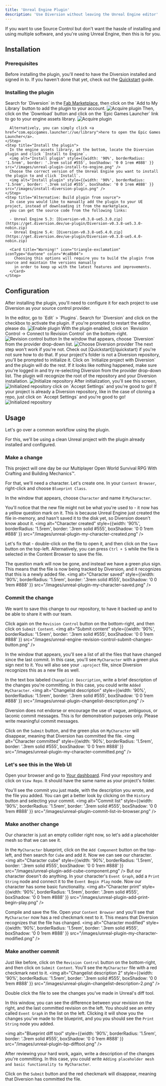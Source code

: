 ```yaml
---
title: 'Unreal Engine Plugin'
description: 'Use Diversion without leaving the Unreal Engine editor'
---
```


If you want to use Source Control but don't want the hassle of installing and using multiple software, and you're using Unreal Engine, then this is for you.

## Installation

### Prerequisites

Before installing the plugin, you'll need to have the Diversion installed and signed in to. If you haven't done that yet, check out the [Quickstart](/quickstart) guide.

### Installing the plugin

[//]: # ()
[//]: # (<Steps>)
[//]: # (    <Step title="Download the plugin">)
[//]: # (    Download the plugin for your Unreal Engine version:)
[//]: # (    - Unreal Engine 5.3: [https://get.diversion.dev/ue-plugin/Diversion-v0.1.4-ue5.3.zip]&#40;https://get.diversion.dev/ue-plugin/Diversion-v0.1.4-ue5.3.zip&#41;.)
[//]: # (    - Unreal Engine 5.4: [https://get.diversion.dev/ue-plugin/Diversion-v0.1.4-ue5.4.zip]&#40;https://get.diversion.dev/ue-plugin/Diversion-v0.1.4-ue5.4.zip&#41;.)
[//]: # (    </Step>)
[//]: # (    <Step title="Copy the plugin">)
[//]: # (    Unzip it, and copy the `Diversion` folder &#40;the folder and all of its contents, not just the folder&#41; into the `Marketplace` folder inside Unreal Engine's `Plugins` folder. Depending on your engine's version and where you installed it, it should look something like this: `C:\Program Files\Epic Games\UE_5.3\Engine\Plugins\Marketplace`.)
[//]: # (    Create the `Marketplace` folder in case it doesn't exist.)
[//]: # (    </Step>)
[//]: # (</Steps>)
[//]: # (The plugin will also be available in the Unreal Engine Marketplace in the near future.)

<Steps>
    <Step title="Get the plugin">
      Search for `Diversion` in the <a href="https://www.fab.com/listings/59d591f2-4026-4e8f-9128-9c8ef1ff9bab">Fab Marketplace</a>,
      then click on the `Add to My Library` button to add the plugin to your account.
      <img alt="Acquire plugin" style={{width: '90%', borderRadius: '1.5rem', border: '.3rem solid #555', boxShadow: '0 0 1rem #888' }} src="/images/unreal-plugin-add-to-library.png" />
      Then, click on the `Download` button and click on the `Epic Games Launcher` link to go to your engine assets library.
      <img alt="Acquire plugin" style={{width: '90%', borderRadius: '1.5rem', border: '.3rem solid #555', boxShadow: '0 0 1rem #888' }} src="/images/unreal-plugin-open-launcher.png" />
      
      Alternatively, you can simply click <a href="com.epicgames.launcher://ue/library">here to open the Epic Games Launcher</a>.
    </Step>
    <Step title="Install the plugin">
      In the engine assets library, at the bottom, locate the Diversion plugin and click `Install to Engine`. 
      <img alt="Install plugin" style={{width: '90%', borderRadius: '1.5rem', border: '.3rem solid #555', boxShadow: '0 0 1rem #888' }} src="/images/unreal-plugin-install-to-engine.png" />
      Choose the correct version of the Unreal Engine you want to install the plugin to and click `Install`.
      <img alt="Install plugin" style={{width: '90%', borderRadius: '1.5rem', border: '.3rem solid #555', boxShadow: '0 0 1rem #888' }} src="/images/install-diversion-plugin.png" />
    </Step>
    <Step title="Alternative: Build plugin from source">
      In case you would like to manually add the plugin to your UE project, instead of downloading it from the marketplace,
      you can get the source code from the following links:
      
      - Unreal Engine 5.3: [Diversion-v0.3.8-ue5.3.0.zip](https://get.diversion.dev/ue-plugin/Diversion-v0.3.8-ue5.3.0-nobin.zip)
      - Unreal Engine 5.4: [Diversion-v0.3.8-ue5.4.0.zip](https://get.diversion.dev/ue-plugin/Diversion-v0.3.8-ue5.4.0-nobin.zip)

      <Card title="Warning!" icon="triangle-exclamation" iconType="duotone" color="#ca8b04">
        Choosing this options will require you to build the plugin from source and maintain the versions manually 
        in order to keep up with the latest features and improvements.      
      </Card>
    </Step>
</Steps>


## Configuration

After installing the plugin, you'll need to configure it for each project to use Diversion as your source control provider.

<Steps>
  <Step title="Activate the plugin">
    In the editor, go to `Edit` > `Plugins`. Search for `Diversion` and click on the checkbox to activate the plugin. If you're prompted to restart the editor, please do.
    <img alt="Enable plugin" style={{width: '90%', borderRadius: '1.5rem', border: '.3rem solid #555', boxShadow: '0 0 1rem #888' }} src="/images/enable-diversion-plugin.png" />
  </Step>
  <Step title="Enable revision control">
    With the plugin enabled, click on `Revision Control -> Connect to Revision Control` on the bottom-right.
    <img alt="Revision control button" style={{width: '90%', borderRadius: '1.5rem', border: '.3rem solid #555', boxShadow: '0 0 1rem #888' }} src="/images/unreal-engine-revision-control-button.png" />
  </Step>
  <Step title="Choose provider">
    In the window that appears, choose `Diversion` from the provider drop-down list.
    <img alt="Choose Diversion provider" style={{width: '90%', borderRadius: '1.5rem', border: '.3rem solid #555', boxShadow: '0 0 1rem #888' }} src="/images/unreal-plugin-choose-provider.png" />
  </Step>
  <Step title="Make sure you're logged in to Diversion">
    The next step won't work if you're not. Check out [Quickstart](/quickstart) if you're not sure how to do that.
  </Step>
  <Step title="Set up Diversion Revision Control" >
      <Accordion title="I want to create a new repo">
          If your project's folder is not a Diversion repository, you'll be prompted to initialize it.
          Click on `Initialize project with Diversion` and the plugin will do the rest. If it looks like nothing happened, make sure you're logged in and try re-selecting Diversion from the provider drop-down list.
          The plugin will recognize the root of the repository and your Diversion installation.
          <img alt="Initialize repository" style={{width: '90%', borderRadius: '1.5rem', border: '.3rem solid #555', boxShadow: '0 0 1rem #888' }} src="/images/unreal-diversion-plugin-initialize-repository.png" />
          After initialization, you'll see this screen,
          <img alt="Initialized repository" style={{width: '90%', borderRadius: '1.5rem', border: '.3rem solid #555', boxShadow: '0 0 1rem #888' }} src="/images/unreal-diversion-plugin-initialized-repository.png" />
          click on `Accept Settings` and you're good to go!
      </Accordion>
      <Accordion title="I’m connecting to an existing repo">
          If your project is already a Diversion repository, like in the case of cloning a repo, just click on `Accept Settings` and you're good to go!
          <img alt="Initialized repository" style={{width: '90%', borderRadius: '1.5rem', border: '.3rem solid #555', boxShadow: '0 0 1rem #888' }} src="/images/unreal-diversion-plugin-initialized-repository.png" />
      </Accordion>
  </Step>
</Steps>

## Usage

Let's go over a common workflow using the plugin.

For this, we'll be using a clean Unreal project with the plugin already installed and configured.

### Make a change

This project will one day be our Multiplayer Open World Survival RPG With Crafting and Building Mechanics&trade;.

For that, we'll need a character. Let's create one. In your `Content Browser`, right-click and choose `Blueprint Class`.

In the window that appears, choose `Character` and name it `MyCharacter`.

You'll notice that the new file might not be what you're used to - it now has a yellow question mark on it. This is because Unreal Engine just created the file in-memory, and hasn't saved it to the disk yet, so Diversion doesn't know about it.
<img alt="Character created" style={{width: '90%', borderRadius: '1.5rem', border: '.3rem solid #555', boxShadow: '0 0 1rem #888' }} src="/images/unreal-plugin-my-character-created.png" />

Let's fix that - double-click on the file to open it, and then click on the `Save` button on the top-left. Alternatively, you can press `Ctrl + S` while the file is selected in the Content Browser to save the file.

The question mark will now be gone, and instead we have a green plus sign. This means that the file is now being tracked by Diversion, and it recognizes that this is a newly added file.
<img alt="Character saved" style={{width: '90%', borderRadius: '1.5rem', border: '.3rem solid #555', boxShadow: '0 0 1rem #888' }} src="/images/unreal-plugin-my-character-saved.png" />

### Commit the change

We want to save this change to our repository, to have it backed up and to be able to share it with our team.

Click again on the `Revision Control` button on the bottom-right, and then click on `Submit Content`.
<img alt="Submit content" style={{width: '90%', borderRadius: '1.5rem', border: '.3rem solid #555', boxShadow: '0 0 1rem #888' }} src="/images/unreal-engine-revision-control-submit-changes-button.png" />

In the window that appears, you'll see a list of all the files that have changed since the last commit. In this case, you'll see `MyCharacter` with a green plus sign next to it. You will also see your `.uproject` file, since Diversion recognizes this as a new file as well.

In the text box labeled `Changelist Description`, write a brief description of the changes you're committing. In this case, you could write `Added MyCharacter`.
<img alt="Changelist description" style={{width: '90%', borderRadius: '1.5rem', border: '.3rem solid #555', boxShadow: '0 0 1rem #888' }} src="/images/unreal-plugin-changelist-description.png" />

<Card title="Warning!" icon="triangle-exclamation" iconType="duotone" color="#ca8b04">
  Diversion does not endorse or encourage the use of vague, ambiguous, or laconic commit messages. This is for demonstration purposes only. Please write meaningful commit messages.
</Card>

Click on the `Submit` button, and the green plus on `MyCharacter` will disappear, meaning that Diversion has committed the file.
<img alt="Character committed" style={{width: '90%', borderRadius: '1.5rem', border: '.3rem solid #555', boxShadow: '0 0 1rem #888' }} src="/images/unreal-plugin-my-character-committed.png" />

### Let's see this in the Web UI

Open your browser and go to [Your dashboard](https://app.diversion.dev). Find your repository and click on `View Repo`. It should have the same name as your project's folder.

You'll see the commit you just made, with the description you wrote, and the file you added. You can get a better look by clicking on the `History` button and selecting your commit.
<img alt="Commit list" style={{width: '90%', borderRadius: '1.5rem', border: '.3rem solid #555', boxShadow: '0 0 1rem #888' }} src="/images/unreal-plugin-commit-list-in-browser.png" />

### Make another change

Our character is just an empty collider right now, so let's add a placeholder mesh so that we can see it.

In the `MyCharacter` blueprint, click on the `Add Component` button on the top-left, and then search for `Cube` and add it. Now we can see our character.
<img alt="Character cube" style={{width: '90%', borderRadius: '1.5rem', border: '.3rem solid #555', boxShadow: '0 0 1rem #888' }} src="/images/unreal-plugin-add-cube-component.png" />
But our character doesn't do anything. In your character's `Event Graph`, add a `Print String` node and connect it to the `Event Begin Play` node. Now our character has some basic functionality.
<img alt="Character print" style={{width: '90%', borderRadius: '1.5rem', border: '.3rem solid #555', boxShadow: '0 0 1rem #888' }} src="/images/unreal-plugin-add-print-begin-play.png" />

Compile and save the file. Open your `Content Browser` and you'll see that `MyCharacter` now has a red checkmark next to it. This means that Diversion recognizes that the file has changed.
<img alt="Character modified" style={{width: '90%', borderRadius: '1.5rem', border: '.3rem solid #555', boxShadow: '0 0 1rem #888' }} src="/images/unreal-plugin-my-character-modified.png" />

### Make another commit

Just like before, click on the `Revision Control` button on the bottom-right, and then click on `Submit Content`.
You'll see the `MyCharacter` file with a red checkmark next to it.
<img alt="Changelist description 2" style={{width: '90%', borderRadius: '1.5rem', border: '.3rem solid #555', boxShadow: '0 0 1rem #888' }} src="/images/unreal-plugin-changelist-description-2.png" />

Double click the file to see the changes you've made in Unreal's diff tool.

In this window, you can see the difference between your revision on the right, and the last committed revision on the left. You should see an entry called `Event Graph` in the list on the left.
Clicking it will show you the changes you've made to the blueprint, and you you should see the `Print String` node you added.

<img alt="Blueprint diff tool" style={{width: '90%', borderRadius: '1.5rem', border: '.3rem solid #555', boxShadow: '0 0 1rem #888' }} src="/images/unreal-plugin-bp-difftool.png" />

After reviewing your hard work, again, write a description of the changes you're committing. In this case, you could write `Adding placeholder mesh and basic functionality to MyCharacter`.

Click on the `Submit` button and the red checkmark will disappear, meaning that Diversion has committed the file.
